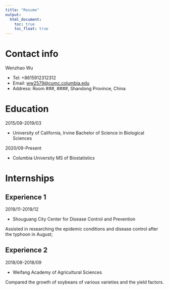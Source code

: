 ```yaml
---
title: "Resume"
output: 
  html_document:
    toc: true
    toc_float: true
---
```


# Contact info

Wenzhao Wu

* Tel: +8615912312312
* Email: <ww2579@cumc.columbia.edu>
* Address: Room ###, ####, Shandong Province, China


# Education

2015/09-2019/03 

* University of California, Irvine
   Bachelor of Science in Biological Sciences

2020/09-Present

* Columbia University
   MS of Biostatistics
  
  
# Internships

## Experience 1

2019/11-2019/12   

* Shouguang City Center for Disease Control and Prevention

Assisted in researching the epidemic conditions and disease control after the typhoon in August;

## Experience 2

2018/08-2018/09   

* Weifang Academy of Agricultural Sciences

Compared the growth of soybeans of various varieties and the yield factors.
  
